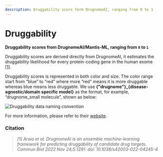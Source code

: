 ```yaml
---
description: Druggability score form DrugnomeAI, ranging from 0 to 1
---
```


# Druggability

**Druggability scores from DrugnomeAI/Mantis-ML, ranging from `0` to `1`**

Druggability scores are derived directly from DrugnomeAI, it estimates the druggability likelihood for every protein-coding gene in the human exome [\[1\]](druggability.mdx#citation).

Druggability scores is represented in both color and size. The color range start from “blue” to “red” where more “red” means it is more druggable whereas blue means less druggable. We use **\{"drugnome"}\_\{disease-agnostic/domain specific model}** as the format, for example, “drugnome_small molecule”, shown as below:

![Druggability data naming convention](../../../../public/image/docs/druggability-data-naming-convention.png)

For more information, please refer to their [website](https://astrazeneca-cgr-publications.github.io/DrugnomeAI/features.html).

### Citation

> _\[1] Arwa et al. DrugnomeAI is an ensemble machine-learning framework for predicting druggability of candidate drug targets. Commun Biol 2022 Nov 24;5:1291. doi: 10.1038/s42003-022-04245-4_
